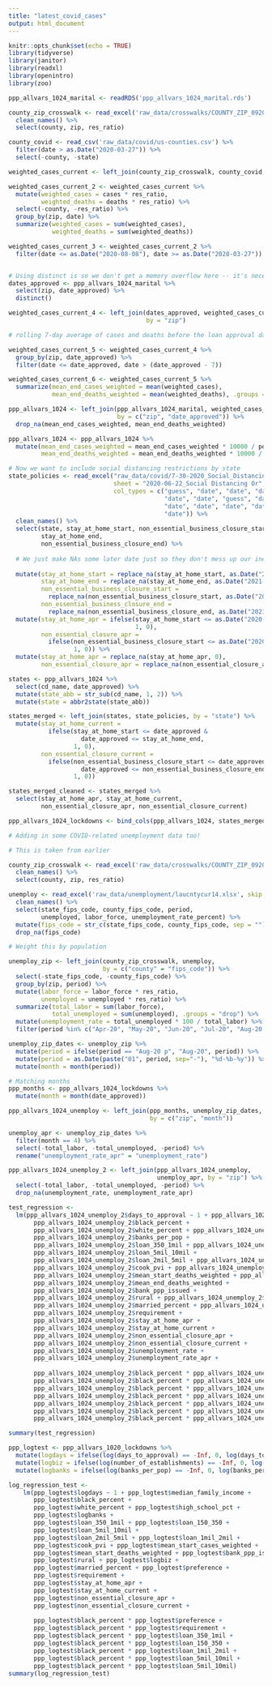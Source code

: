 ```yaml
---
title: "latest_covid_cases"
output: html_document
---
```


```r
knitr::opts_chunk$set(echo = TRUE)
library(tidyverse)
library(janitor)
library(readxl)
library(openintro)
library(zoo)

ppp_allvars_1024_marital <- readRDS('ppp_allvars_1024_marital.rds')
```


```r
county_zip_crosswalk <- read_excel('raw_data/crosswalks/COUNTY_ZIP_092020.xlsx') %>%
  clean_names() %>%
  select(county, zip, res_ratio)

county_covid <- read_csv('raw_data/covid/us-counties.csv') %>%
  filter(date > as.Date("2020-03-27")) %>%
  select(-county, -state)

weighted_cases_current <- left_join(county_zip_crosswalk, county_covid, by = c("county" = "fips"))
```


```r
weighted_cases_current_2 <- weighted_cases_current %>%
  mutate(weighted_cases = cases * res_ratio,
         weighted_deaths = deaths * res_ratio) %>%
  select(-county, -res_ratio) %>%
  group_by(zip, date) %>%
  summarize(weighted_cases = sum(weighted_cases),
            weighted_deaths = sum(weighted_deaths))

weighted_cases_current_3 <- weighted_cases_current_2 %>%
  filter(date <= as.Date("2020-08-08"), date >= as.Date("2020-03-27"))


# Using distinct is so we don't get a memory overflow here -- it's necessary
dates_approved <- ppp_allvars_1024_marital %>%
  select(zip, date_approved) %>%
  distinct()

weighted_cases_current_4 <- left_join(dates_approved, weighted_cases_current_3,
                                      by = "zip")

# rolling 7-day average of cases and deaths before the loan approval date

weighted_cases_current_5 <- weighted_cases_current_4 %>%
  group_by(zip, date_approved) %>%
  filter(date <= date_approved, date > (date_approved - 7))

weighted_cases_current_6 <- weighted_cases_current_5 %>%
  summarize(mean_end_cases_weighted = mean(weighted_cases),
            mean_end_deaths_weighted = mean(weighted_deaths), .groups = "drop")
```


```r
ppp_allvars_1024 <- left_join(ppp_allvars_1024_marital, weighted_cases_current_6,
                              by = c("zip", "date_approved")) %>%
  drop_na(mean_end_cases_weighted, mean_end_deaths_weighted)

ppp_allvars_1024 <- ppp_allvars_1024 %>%
  mutate(mean_end_cases_weighted = mean_end_cases_weighted * 10000 / population,
         mean_end_deaths_weighted = mean_end_deaths_weighted * 10000 / population)
```

```r
# Now we want to include social distancing restrictions by state
state_policies <- read_excel("raw_data/covid/7-30-2020_Social_Distancing.xlsx",
                             sheet = "2020-06-22_Social Distancing Or", skip = 1,
                             col_types = c("guess", "date", "date", "date", "date",
                                           "date", "date", "guess", "date",
                                           "date", "date", "date", "date",
                                           "date")) %>%
  clean_names() %>%
  select(state, stay_at_home_start, non_essential_business_closure_start, 
         stay_at_home_end, 
         non_essential_business_closure_end) %>%
  
  # We just make NAs some later date just so they don't mess up our inequalities
  
  mutate(stay_at_home_start = replace_na(stay_at_home_start, as.Date("2021-01-01")),
         stay_at_home_end = replace_na(stay_at_home_end, as.Date("2021-01-01")),
         non_essential_business_closure_start = 
           replace_na(non_essential_business_closure_start, as.Date("2021-01-01")),
         non_essential_business_closure_end = 
           replace_na(non_essential_business_closure_end, as.Date("2021-01-01"))) %>%
  mutate(stay_at_home_apr = ifelse(stay_at_home_start <= as.Date("2020-04-03"),
                                   1, 0),
         non_essential_closure_apr = 
           ifelse(non_essential_business_closure_start <= as.Date("2020-04-03"),
                  1, 0)) %>%
  mutate(stay_at_home_apr = replace_na(stay_at_home_apr, 0),
         non_essential_closure_apr = replace_na(non_essential_closure_apr, 0))

states <- ppp_allvars_1024 %>%
  select(cd_name, date_approved) %>%
  mutate(state_abb = str_sub(cd_name, 1, 2)) %>%
  mutate(state = abbr2state(state_abb))

states_merged <- left_join(states, state_policies, by = "state") %>%
  mutate(stay_at_home_current = 
           ifelse(stay_at_home_start <= date_approved & 
                    date_approved <= stay_at_home_end,
                  1, 0),
         non_essential_closure_current =  
           ifelse(non_essential_business_closure_start <= date_approved & 
                    date_approved <= non_essential_business_closure_end,
                  1, 0))

states_merged_cleaned <- states_merged %>%
  select(stay_at_home_apr, stay_at_home_current, 
         non_essential_closure_apr, non_essential_closure_current)
```


```r
ppp_allvars_1024_lockdowns <- bind_cols(ppp_allvars_1024, states_merged_cleaned)
```


```r
# Adding in some COVID-related unemployment data too!

# This is taken from earlier

county_zip_crosswalk <- read_excel('raw_data/crosswalks/COUNTY_ZIP_092020.xlsx') %>%
  clean_names() %>%
  select(county, zip, res_ratio)

unemploy <- read_excel('raw_data/unemployment/laucntycur14.xlsx', skip = 4) %>%
  clean_names() %>%
  select(state_fips_code, county_fips_code, period, 
         unemployed, labor_force, unemployment_rate_percent) %>%
  mutate(fips_code = str_c(state_fips_code, county_fips_code, sep = "")) %>%
  drop_na(fips_code)

# Weight this by population

unemploy_zip <- left_join(county_zip_crosswalk, unemploy,
                          by = c("county" = "fips_code")) %>%
  select(-state_fips_code, -county_fips_code) %>%
  group_by(zip, period) %>%
  mutate(labor_force = labor_force * res_ratio,
         unemployed = unemployed * res_ratio) %>%
  summarize(total_labor = sum(labor_force),
            total_unemployed = sum(unemployed), .groups = "drop") %>%
  mutate(unemployment_rate = total_unemployed * 100 / total_labor) %>%
  filter(period %in% c("Apr-20", "May-20", "Jun-20", "Jul-20", "Aug-20 p"))

unemploy_zip_dates <- unemploy_zip %>%
  mutate(period = ifelse(period == "Aug-20 p", "Aug-20", period)) %>%
  mutate(period = as.Date(paste("01", period, sep="-"), "%d-%b-%y")) %>%
  mutate(month = month(period))
```


```r
# Matching months
ppp_months <- ppp_allvars_1024_lockdowns %>%
  mutate(month = month(date_approved))

ppp_allvars_1024_unemploy <- left_join(ppp_months, unemploy_zip_dates, 
                                       by = c("zip", "month"))

unemploy_apr <- unemploy_zip_dates %>%
  filter(month == 4) %>%
  select(-total_labor, -total_unemployed, -period) %>%
  rename("unemployment_rate_apr" = "unemployment_rate")

ppp_allvars_1024_unemploy_2 <- left_join(ppp_allvars_1024_unemploy,
                                         unemploy_apr, by = "zip") %>%
  select(-total_labor, -total_unemployed, -period) %>%
  drop_na(unemployment_rate, unemployment_rate_apr)
```


```r
test_regression <-
  lm(ppp_allvars_1024_unemploy_2$days_to_approval ~ 1 + ppp_allvars_1024_unemploy_2$median_family_income +
       ppp_allvars_1024_unemploy_2$black_percent +
       ppp_allvars_1024_unemploy_2$white_percent + ppp_allvars_1024_unemploy_2$high_school_pct +
       ppp_allvars_1024_unemploy_2$banks_per_pop + 
       ppp_allvars_1024_unemploy_2$loan_350_1mil + ppp_allvars_1024_unemploy_2$loan_150_350 + 
       ppp_allvars_1024_unemploy_2$loan_5mil_10mil +
       ppp_allvars_1024_unemploy_2$loan_2mil_5mil + ppp_allvars_1024_unemploy_2$loan_1mil_2mil +
       ppp_allvars_1024_unemploy_2$cook_pvi + ppp_allvars_1024_unemploy_2$mean_start_cases_weighted + 
       ppp_allvars_1024_unemploy_2$mean_start_deaths_weighted + ppp_allvars_1024_unemploy_2$mean_end_cases_weighted +
       ppp_allvars_1024_unemploy_2$mean_end_deaths_weighted + 
       ppp_allvars_1024_unemploy_2$bank_ppp_issued +
       ppp_allvars_1024_unemploy_2$rural + ppp_allvars_1024_unemploy_2$businesses_per_pop +
       ppp_allvars_1024_unemploy_2$married_percent + ppp_allvars_1024_unemploy_2$preference +
       ppp_allvars_1024_unemploy_2$requirement + 
       ppp_allvars_1024_unemploy_2$stay_at_home_apr +
       ppp_allvars_1024_unemploy_2$stay_at_home_current +
       ppp_allvars_1024_unemploy_2$non_essential_closure_apr +
       ppp_allvars_1024_unemploy_2$non_essential_closure_current + 
       ppp_allvars_1024_unemploy_2$unemployment_rate + 
       ppp_allvars_1024_unemploy_2$unemployment_rate_apr + 
       
       ppp_allvars_1024_unemploy_2$black_percent * ppp_allvars_1024_unemploy_2$preference +
       ppp_allvars_1024_unemploy_2$black_percent * ppp_allvars_1024_unemploy_2$requirement + 
       ppp_allvars_1024_unemploy_2$black_percent * ppp_allvars_1024_unemploy_2$loan_350_1mil +
       ppp_allvars_1024_unemploy_2$black_percent * ppp_allvars_1024_unemploy_2$loan_150_350 +
       ppp_allvars_1024_unemploy_2$black_percent * ppp_allvars_1024_unemploy_2$loan_1mil_2mil +
       ppp_allvars_1024_unemploy_2$black_percent * ppp_allvars_1024_unemploy_2$loan_5mil_10mil +
       ppp_allvars_1024_unemploy_2$black_percent * ppp_allvars_1024_unemploy_2$loan_5mil_10mil)

summary(test_regression)
```

```r
ppp_logtest <- ppp_allvars_1020_lockdowns %>%
  mutate(logdays = ifelse(log(days_to_approval) == -Inf, 0, log(days_to_approval))) %>%
  mutate(logbiz = ifelse(log(number_of_establishments) == -Inf, 0, log(number_of_establishments))) %>%
  mutate(logbanks = ifelse(log(banks_per_pop) == -Inf, 0, log(banks_per_pop)))

log_regression_test <- 
    lm(ppp_logtest$logdays ~ 1 + ppp_logtest$median_family_income +
       ppp_logtest$black_percent +
       ppp_logtest$white_percent + ppp_logtest$high_school_pct +
       ppp_logtest$logbanks + 
       ppp_logtest$loan_350_1mil + ppp_logtest$loan_150_350 + 
       ppp_logtest$loan_5mil_10mil +
       ppp_logtest$loan_2mil_5mil + ppp_logtest$loan_1mil_2mil +
       ppp_logtest$cook_pvi + ppp_logtest$mean_start_cases_weighted + 
       ppp_logtest$mean_start_deaths_weighted + ppp_logtest$bank_ppp_issued +
       ppp_logtest$rural + ppp_logtest$logbiz + 
       ppp_logtest$married_percent + ppp_logtest$preference + 
       ppp_logtest$requirement +
       ppp_logtest$stay_at_home_apr +
       ppp_logtest$stay_at_home_current +
       ppp_logtest$non_essential_closure_apr +
       ppp_logtest$non_essential_closure_current +
       
       ppp_logtest$black_percent * ppp_logtest$preference +
       ppp_logtest$black_percent * ppp_logtest$requirement + 
       ppp_logtest$black_percent * ppp_logtest$loan_350_1mil +
       ppp_logtest$black_percent * ppp_logtest$loan_150_350 +
       ppp_logtest$black_percent * ppp_logtest$loan_1mil_2mil +
       ppp_logtest$black_percent * ppp_logtest$loan_5mil_10mil +
       ppp_logtest$black_percent * ppp_logtest$loan_5mil_10mil)
summary(log_regression_test)
```

